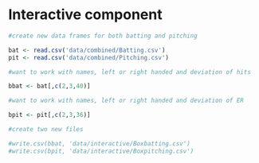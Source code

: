 # Interactive component

```r
#create new data frames for both batting and pitching

bat <- read.csv('data/combined/Batting.csv')
pit <- read.csv('data/combined/Pitching.csv')

#want to work with names, left or right handed and deviation of hits

bbat <- bat[,c(2,3,40)]

#want to work with names, left or right handed and deviation of ER

bpit <- pit[,c(2,3,36)]

#create two new files

#write.csv(bbat, 'data/interactive/Boxbatting.csv')
#write.csv(bpit, 'data/interactive/Boxpitching.csv')

```

<script src="https://d3js.org/d3.v4.js"></script>

<div id="plot"></div>

<script>

// create data

var rowConverter = function (d) {
  return {
    name: +d.name,
    throws: +d.throws,
    ER_deviation: d.ER_deviation,
    }
}; 

// set the dimensions and margins of the graph
var margin = {top: 10, right: 30, bottom: 30, left: 40},
  width = 400 - margin.left - margin.right,
  height = 400 - margin.top - margin.bottom;

// append the svg object to the body of the page
var svg = d3.select("#plot")
.append("svg")
  .attr("width", width + margin.left + margin.right)
  .attr("height", height + margin.top + margin.bottom)
.append("g")
  .attr("transform",
        "translate(" + margin.left + "," + margin.top + ")");


d3.csv('data/interactive/Boxpitching.csv', rowConverter).then(function(data) {

// stuff that requires the loaded data

// Compute summary statistics used for the box:

var data_sorted = data.ER_deviation.sort(d3.ascending)
var q1 = d3.quantile(data_sorted, .25)
var median = d3.quantile(data_sorted, .5)
var q3 = d3.quantile(data_sorted, .75)
var interQuantileRange = q3 - q1
var min = q1 - 1.5 * interQuantileRange
var max = q1 + 1.5 * interQuantileRange

// Show the Y scale
var y = d3.scaleLinear()
  .domain([0,24])
  .range([height, 0]);
svg.call(d3.axisLeft(y))

// a few features for the box
var center = 200
var width = 100

// Show the main vertical line
svg
.append("line")
  .attr("x1", center)
  .attr("x2", center)
  .attr("y1", y(min) )
  .attr("y2", y(max) )
  .attr("stroke", "black")

// Show the box
svg
.append("rect")
  .attr("x", center - width/2)
  .attr("y", y(q3) )
  .attr("height", (y(q1)-y(q3)) )
  .attr("width", width )
  .attr("stroke", "black")
  .style("fill", "#69b3a2")

// show median, min and max horizontal lines
svg
.selectAll("toto")
.data([min, median, max])
.enter()
.append("line")
  .attr("x1", center-width/2)
  .attr("x2", center+width/2)
  .attr("y1", function(d){ return(y(d))} )
  .attr("y2", function(d){ return(y(d))} )
  .attr("stroke", "black")

})

 // create a tooltip mouse hover
  var tooltip = d3.select("plot")
    .append("div")
      .style("opacity", 0)
      .attr("class", "tooltip")
      .style("font-size", "16px")
  // Three function that change the tooltip when user hover / move / leave a cell
  var mouseover = function(d) {
    tooltip
      .transition()
      .duration(200)
      .style("opacity", 1)
    tooltip
        .html("<span style='color:grey'>ER_deviation: </span>" + d.ER_deviation) // + d.Prior_disorder + "<br>" + "HR: " +  d.HR)
        .style("left", (d3.mouse(this)[0]+30) + "px")
        .style("top", (d3.mouse(this)[1]+30) + "px")
  }
  var mousemove = function(d) {
    tooltip
      .style("left", (d3.mouse(this)[0]+30) + "px")
      .style("top", (d3.mouse(this)[1]+30) + "px")
  }
  var mouseleave = function(d) {
    tooltip
      .transition()
      .duration(200)
      .style("opacity", 0)
  }

  // Add individual points with jitter
  var jitterWidth = 50
  svg
    .selectAll("indPoints")
    .data(data)
    .enter()
    .append("circle")
      .attr("cx", function(d){ return(x(d.ER_deviation))})
      .attr("cy", function(d){ return( y(d.Species) + (y.bandwidth()/2) - jitterWidth/2 + Math.random()*jitterWidth )})
      .attr("r", 4)
      .style("fill", function(d){ return(myColor(+d.ER_deviation)) })
      .attr("stroke", "black")
      .on("mouseover", mouseover)
      .on("mousemove", mousemove)
      .on("mouseleave", mouseleave)

</script>
